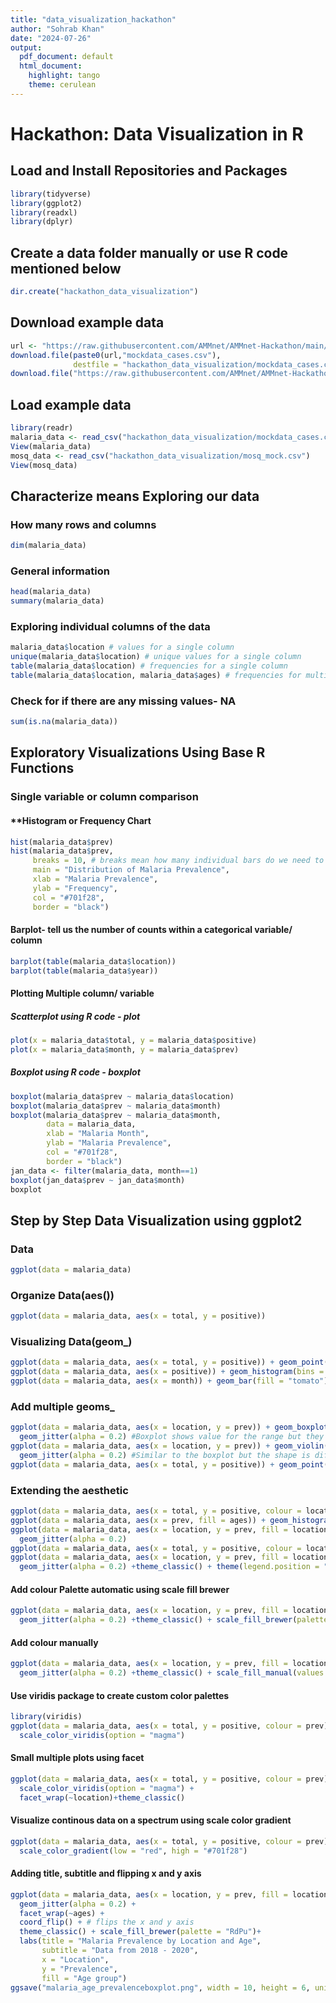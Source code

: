 ---
title: "data_visualization_hackathon"
author: "Sohrab Khan"
date: "2024-07-26"
output:
  pdf_document: default
  html_document:
    highlight: tango
    theme: cerulean
---
# **Hackathon: Data Visualization in R**

## **Load and Install Repositories and Packages**
```{r}
library(tidyverse)
library(ggplot2)
library(readxl)
library(dplyr)
```
## **Create a data folder manually or use R code mentioned below**
```{r}
dir.create("hackathon_data_visualization")
```
## **Download example data**
```{r}
url <- "https://raw.githubusercontent.com/AMMnet/AMMnet-Hackathon/main/01_data-vis/data/"
download.file(paste0(url,"mockdata_cases.csv"),
              destfile = "hackathon_data_visualization/mockdata_cases.csv")
download.file("https://raw.githubusercontent.com/AMMnet/AMMnet-Hackathon/main/01_data-vis/data/mosq_mock.csv", destfile = "hackathon_data_visualization/mosq_mock.csv")
```
## **Load example data**
```{r}
library(readr)
malaria_data <- read_csv("hackathon_data_visualization/mockdata_cases.csv")
View(malaria_data)
mosq_data <- read_csv("hackathon_data_visualization/mosq_mock.csv")
View(mosq_data)
```
## **Characterize means Exploring our data**
### **How many rows and columns**
```{r}
dim(malaria_data)
```

### **General information**
```{r}
head(malaria_data)
summary(malaria_data)
```
### **Exploring individual columns of the data**
```{r}
malaria_data$location # values for a single column
unique(malaria_data$location) # unique values for a single column
table(malaria_data$location) # frequencies for a single column
table(malaria_data$location, malaria_data$ages) # frequencies for multiple column
```
### **Check for if there are any missing values- NA**
```{r}
sum(is.na(malaria_data))
```
## **Exploratory Visualizations Using Base R Functions**
### **Single variable or column comparison**
#### **Histogram or Frequency Chart
```{r}
hist(malaria_data$prev)
hist(malaria_data$prev,
     breaks = 10, # breaks mean how many individual bars do we need to group
     main = "Distribution of Malaria Prevalence",
     xlab = "Malaria Prevalence",
     ylab = "Frequency",
     col = "#701f28",
     border = "black")
```

#### **Barplot- tell us the number of counts within a categorical variable/ column**
```{r}
barplot(table(malaria_data$location))
barplot(table(malaria_data$year))
```

#### **Plotting Multiple column/ variable**
##### **Scatterplot using R code - plot**
```{r}
plot(x = malaria_data$total, y = malaria_data$positive)
plot(x = malaria_data$month, y = malaria_data$prev)
```

##### **Boxplot using R code - boxplot**
```{r}
boxplot(malaria_data$prev ~ malaria_data$location)
boxplot(malaria_data$prev ~ malaria_data$month)
boxplot(malaria_data$prev ~ malaria_data$month,
        data = malaria_data,
        xlab = "Malaria Month",
        ylab = "Malaria Prevalence",
        col = "#701f28",
        border = "black")
jan_data <- filter(malaria_data, month==1)
boxplot(jan_data$prev ~ jan_data$month)
boxplot
```
## **Step by Step Data Visualization using ggplot2**
### **Data**
```{r}
ggplot(data = malaria_data)
```

### **Organize Data(aes())**
```{r}
ggplot(data = malaria_data, aes(x = total, y = positive))
```

### **Visualizing Data(geom_)**
```{r}
ggplot(data = malaria_data, aes(x = total, y = positive)) + geom_point()
ggplot(data = malaria_data, aes(x = positive)) + geom_histogram(bins = 25)
ggplot(data = malaria_data, aes(x = month)) + geom_bar(fill = "tomato")
```

### **Add multiple geoms_**
```{r}
ggplot(data = malaria_data, aes(x = location, y = prev)) + geom_boxplot()+
  geom_jitter(alpha = 0.2) #Boxplot shows value for the range but they don't show distribution
ggplot(data = malaria_data, aes(x = location, y = prev)) + geom_violin(fill= "darkorchid2")+
  geom_jitter(alpha = 0.2) #Similar to the boxplot but the shape is different shows distribution
ggplot(data = malaria_data, aes(x = total, y = positive)) + geom_point() +  geom_smooth(method = "lm")
```

### **Extending the aesthetic**
```{r}
ggplot(data = malaria_data, aes(x = total, y = positive, colour = location)) + geom_point()
ggplot(data = malaria_data, aes(x = prev, fill = ages)) + geom_histogram(colour = "black", bins = 17)
ggplot(data = malaria_data, aes(x = location, y = prev, fill = location)) + geom_boxplot()+
  geom_jitter(alpha = 0.2)
ggplot(data = malaria_data, aes(x = total, y = positive, colour = location)) + geom_point()+ geom_smooth(method = "lm", se= FALSE) + theme_classic()
ggplot(data = malaria_data, aes(x = location, y = prev, fill = location)) + geom_boxplot()+
  geom_jitter(alpha = 0.2) +theme_classic() + theme(legend.position = "bottom")
```

#### **Add colour Palette automatic using scale fill brewer**
```{r}
ggplot(data = malaria_data, aes(x = location, y = prev, fill = location)) + geom_boxplot()+
  geom_jitter(alpha = 0.2) +theme_classic() + scale_fill_brewer(palette = "RdPu")
```

#### **Add colour manually**
```{r}
ggplot(data = malaria_data, aes(x = location, y = prev, fill = location)) + geom_boxplot()+
  geom_jitter(alpha = 0.2) +theme_classic() + scale_fill_manual(values = c("chartreuse", "chartreuse1", "chartreuse2","chartreuse3", "chartreuse4"))
```

#### **Use viridis package to create custom color palettes**
```{r}
library(viridis)
ggplot(data = malaria_data, aes(x = total, y = positive, colour = prev)) + geom_point() +
  scale_color_viridis(option = "magma")
```

#### **Small multiple plots using facet**
```{r}
ggplot(data = malaria_data, aes(x = total, y = positive, colour = prev)) + geom_point() +
  scale_color_viridis(option = "magma") +
  facet_wrap(~location)+theme_classic()
```

#### **Visualize continous data on a spectrum using scale color gradient**
```{r}
ggplot(data = malaria_data, aes(x = total, y = positive, colour = prev)) + geom_point() +
  scale_color_gradient(low = "red", high = "#701f28")
```

#### **Adding title, subtitle and flipping x and y axis**
```{r}
ggplot(data = malaria_data, aes(x = location, y = prev, fill = location)) + geom_boxplot()+
  geom_jitter(alpha = 0.2) +
  facet_wrap(~ages) +
  coord_flip() + # flips the x and y axis
  theme_classic() + scale_fill_brewer(palette = "RdPu")+
  labs(title = "Malaria Prevalence by Location and Age",
       subtitle = "Data from 2018 - 2020",
       x = "Location",
       y = "Prevalence",
       fill = "Age group")
ggsave("malaria_age_prevalenceboxplot.png", width = 10, height = 6, units = "in", dpi = 300)
```
